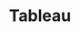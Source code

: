 ---
title: Tableau
slug: tableau
site: Tableau
show: ./images/show.png
siteUrl: https://www.tableau.com/learn/training/elearning
description: Tableau is offering access to their paid eLearning free of charge for 90 days. 
tags: [education]
rating: 5
---